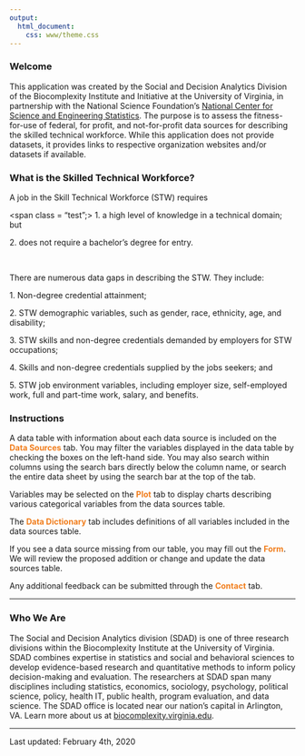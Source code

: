 ```yaml
---
output:
  html_document:
    css: www/theme.css
---
```

<script src="//use.typekit.net/tgy5tlj.js"></script>
<script>try{Typekit.load();}catch(e){}</script>
### Welcome
This application was created by the Social and Decision Analytics Division of the Biocomplexity Institute and Initiative at the University of Virginia, in partnership with the National Science Foundation's [National Center for Science and Engineering Statistics](https://www.nsf.gov/statistics/). The purpose is to assess the fitness-for-use of federal, for profit, and not-for-profit  data sources for describing the skilled technical workforce. While this application does not provide datasets, it provides links to respective organization websites and/or datasets if available.

<div class = "blue">
<h3> What is the Skilled Technical Workforce?</h3>
<p>A job in the Skill Technical Workforce (STW) requires</p> 

<p><span class = "test";> 1. </span> a high level of knowledge in a technical domain; but</p>

<p><span class = "test"> 2. </span> does not require a bachelor's degree for entry.</p> 
<p style= "white-space: pre;">     
</p>
<p>There are numerous data gaps in describing the STW. They include:</p>

<p><span class = "test"> 1. </span> Non-degree credential attainment;</p>
  
<p><span class = "test"> 2. </span> STW demographic variables, such as gender, race, ethnicity, age, and disability;</p>
  
<p><span class = "test"> 3. </span> STW skills and non-degree credentials demanded by employers for STW occupations;</p>
  
<p><span class = "test"> 4. </span> Skills and non-degree credentials supplied by the jobs seekers; and</p>

<p><span class = "test"> 5. </span> STW job environment variables, including employer size, self-employed work, full and part-time work, salary, and benefits.</p>

</div>

### Instructions
A data table with information about each data source is included on the <span style="color:#F17E1D; font-weight: bold">Data Sources</span> tab. You may filter the variables displayed in the data table by checking the boxes on the left-hand side. You may also search within columns using the search bars directly below the column name, or search the entire data sheet by using the search bar at the top of the tab.

Variables may be selected on the <span style="color:#F17E1D; font-weight: bold">Plot</span> tab to display charts describing various categorical variables from the data sources table. 

The <span style="color:#F17E1D; font-weight: bold">Data Dictionary</span> tab includes definitions of all variables included in the data sources table.

If you see a data source missing from our table, you may fill out the <span style="color:#F17E1D; font-weight: bold">Form</span>. We will review the proposed addition or change and update the data sources table.

Any additional feedback can be submitted through the <span style="color:#F17E1D; font-weight: bold">Contact</span> tab.

***

### Who We Are
The Social and Decision Analytics division (SDAD) is one of three research divisions within the Biocomplexity Institute at the University of Virginia. SDAD combines expertise in statistics and social and behavioral sciences to develop evidence-based research and quantitative methods to inform policy decision-making and evaluation. The researchers at SDAD span many disciplines including statistics, economics, sociology, psychology, political science, policy, health IT, public health, program evaluation, and data science. The SDAD office is located near our nation's capital in Arlington, VA. Learn more about us at [biocomplexity.virginia.edu](https://biocomplexity.virginia.edu/). 

***
<span class = "update">Last updated: February 4th, 2020</span>

